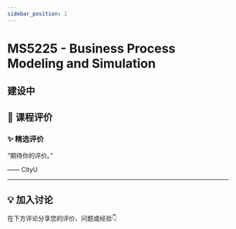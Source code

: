 ```yaml
---
sidebar_position: 1
---
```



# MS5225 - Business Process Modeling and Simulation

## 建设中

## **💬 课程评价**

### ✨ **精选评价**
<div className={commentStyles.commentBox}>
    <p className={commentStyles.commentText}>
        “期待你的评价。”
    </p>
    <p className={commentStyles.commentAuthor}>—— CityU</p>
</div>

---

## **💡 加入讨论**

在下方评论分享您的评价、问题或经验👇
<Utterances />
